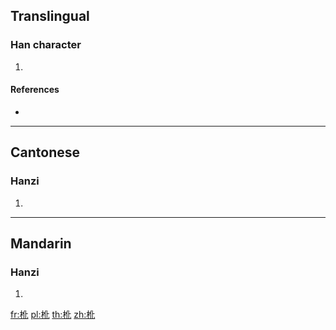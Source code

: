 ==Translingual==

===Han character===
{{Han char|rn=75|rad=木|as=04|sn=8|four=41910|canj=DOP|ids=⿰木化}}

# {{defn|Han|sort=木04}}

====References====
* {{Han ref|kx=0514.050|dkj=14510|dj=0901.090|hdz=21171.040|uh=6779|ud=26489|bh=CCE7|bd=52455}}

----

==Cantonese==

===Hanzi===
{{yue-hanzi|jyut=[[faa3]]|y=fa3}}

# {{defn|lang=yue|sort=木04}}

----

==Mandarin==

===Hanzi===
{{cmn-hanzi|pin=[[huà]] ([[hua4]])|wg=hua<sup>4</sup>}}

# {{defn|lang=cmn|sort=木04}}

[[fr:杹]]
[[pl:杹]]
[[th:杹]]
[[zh:杹]]